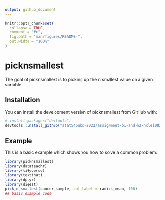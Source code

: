 ```yaml
---
output: github_document
---
```


<!-- README.md is generated from README.Rmd. Please edit that file -->

```r
knitr::opts_chunk$set(
  collapse = TRUE,
  comment = "#>",
  fig.path = "man/figures/README-",
  out.width = "100%"
)
```

# picknsmallest

<!-- badges: start -->
<!-- badges: end -->

The goal of picknsmallest is to picking up the n smallest value on a given variable

## Installation

You can install the development version of picknsmallest from [GitHub](https://github.com/) with:

``` r
# install.packages("devtools")
devtools::install_github("stat545ubc-2022/assignment-b1-and-b2-hxlei0827")
```

## Example

This is a basic example which shows you how to solve a common problem:

```r
library(picknsmallest)
library(datateachr)
library(tidyverse)
library(testthat)
library(dplyr)
library(digest)
pick_n_smallest(cancer_sample, col_label = radius_mean, 100)
## basic example code
```

